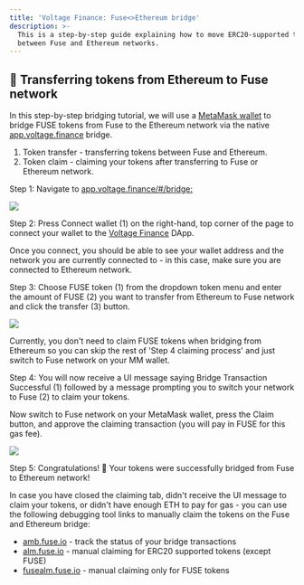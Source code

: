 ```yaml
---
title: 'Voltage Finance: Fuse<>Ethereum bridge'
description: >-
  This is a step-by-step guide explaining how to move ERC20-supported tokens
  between Fuse and Ethereum networks.
---
```


## 🌉 Transferring tokens from Ethereum to Fuse network

In this step-by-step bridging tutorial, we will use a [MetaMask wallet](https://metamask.io/download/) to bridge FUSE tokens from Fuse to the Ethereum network via the native [app.voltage.finance](https://app.voltage.finance/#/bridge) bridge.

<Admonition type="info" title="Bridging funds between Fuse and Ethereum networks is a 2-step process:">

  1. Token transfer - transferring tokens between Fuse and Ethereum.
  2. Token claim - claiming your tokens after transferring to Fuse or Ethereum network.

</Admonition>

Step 1: Navigate to [app.voltage.finance/#/bridge:](https://app.voltage.finance/#/bridge)

![](</img/Screenshot2022-05-02at20.56.41.png>)

Step 2: Press Connect wallet (1) on the right-hand, top corner of the page to connect your wallet to the [Voltage Finance](https://app.voltage.finance/) DApp. 

<Admonition type="info" title="Note">
  Once you connect, you should be able to see your wallet address and the network you are currently connected to - in this case, make sure you are connected to Ethereum network.
</Admonition>

Step 3: Choose FUSE token (1) from the dropdown token menu and enter the amount of FUSE (2) you want to transfer from Ethereum to Fuse network and click the transfer (3) button. 

![](</img/spaces_-MRxFOj-hfekokMwcTbN_uploads_pVHpx4zw26JYuIfpcyZ1_Screenshot2022-05-02at20.webp>)

<Admonition type="note" title="Note">
  Currently, you don't need to claim FUSE tokens when bridging from Ethereum so you can skip the rest of 'Step 4 claiming process' and just switch to Fuse network on your MM wallet.
</Admonition>

Step 4: You will now receive a UI message saying Bridge Transaction Successful (1) followed by a message prompting you to switch your network to Fuse (2) to claim your tokens. 

Now switch to Fuse network on your MetaMask wallet, press the Claim button, and approve the claiming transaction (you will pay in FUSE for this gas fee). 

![](</img/spaces_-MRxFOj-hfekokMwcTbN_uploads_A94aHLjKChsAuBie1YL7_TutorialImages(7).webp>)

Step 5: Congratulations! 🎉 Your tokens were successfully bridged from Fuse to Ethereum network!  

<Admonition type="info" title="🛠 AMB bridge tools for manual token claiming: ">

  In case you have closed the claiming tab, didn't receive the UI message to claim your tokens, or didn't have enough ETH to pay for gas - you can use the following debugging tool links to manually claim the tokens on the Fuse and Ethereum bridge:

  * [amb.fuse.io](https://amb.fuse.io) - track the status of your bridge transactions
  * [alm.fuse.io](https://alm.fuse.io) - manual claiming for ERC20 supported tokens (except FUSE)
  * [fusealm.fuse.io](https://fusealm.fuse.io/) - manual claiming only for FUSE tokens
  
</Admonition>
